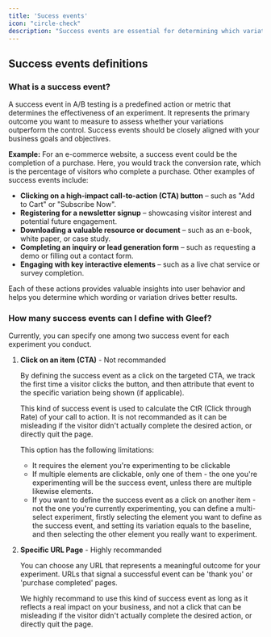 ```yaml
---
title: 'Sucess events'
icon: "circle-check"
description: "Success events are essential for determining which variation performs better in an A/B test."
---
```


## Success events definitions
### What is a success event?
A success event in A/B testing is a predefined action or metric that determines the effectiveness of an experiment. It represents the primary outcome you want to measure to assess whether your variations outperform the control. Success events should be closely aligned with your business goals and objectives.

**Example:**
For an e-commerce website, a success event could be the completion of a purchase. Here, you would track the conversion rate, which is the percentage of visitors who complete a purchase. Other examples of success events include:
- **Clicking on a high-impact call-to-action (CTA) button** – such as "Add to Cart" or "Subscribe Now".
- **Registering for a newsletter signup** – showcasing visitor interest and potential future engagement.
- **Downloading a valuable resource or document** – such as an e-book, white paper, or case study.
- **Completing an inquiry or lead generation form** – such as requesting a demo or filling out a contact form.
- **Engaging with key interactive elements** – such as a live chat service or survey completion.

Each of these actions provides valuable insights into user behavior and helps you determine which wording or variation drives better results.

### How many success events can I define with Gleef?
Currently, you can specify one among two success event for each experiment you conduct.

1. **Click on an item (CTA)** - Not recommanded

    By defining the success event as a click on the targeted CTA, we track the first time a visitor clicks the button, and then attribute that event to the specific variation being shown (if applicable).

    <Tip>This kind of success event is used to calculate the CtR (Click through Rate) of your call to action. It is not recommanded as it can be misleading if the visitor didn't actually complete the desired action, or directly quit the page.</Tip>

    <Warning>This option has the following limitations:</Warning>
    - It requires the element you're experimenting to be clickable
    - If multiple elements are clickable, only one of them - the one you're experimenting will be the success event, unless there are multiple likewise elements.
    - If you want to define the success event as a click on another item - not the one you're currently experimenting, you can define a multi-select experiment,
    firstly selecting the element you want to define as the success event, and setting its variation equals to the baseline, and then selecting the other element you really want to experiment.
    
2. **Specific URL Page** - Highly recommanded

    You can choose any URL that represents a meaningful outcome for your experiment. URLs that signal a successful event can be 'thank you' or 'purchase completed' pages. 
    
    <Tip>We highly recommand to use this kind of success event as long as it reflects a real impact on your business, and not a click that can be misleading if the visitor didn't actually complete the desired action, or directly quit the page.</Tip>